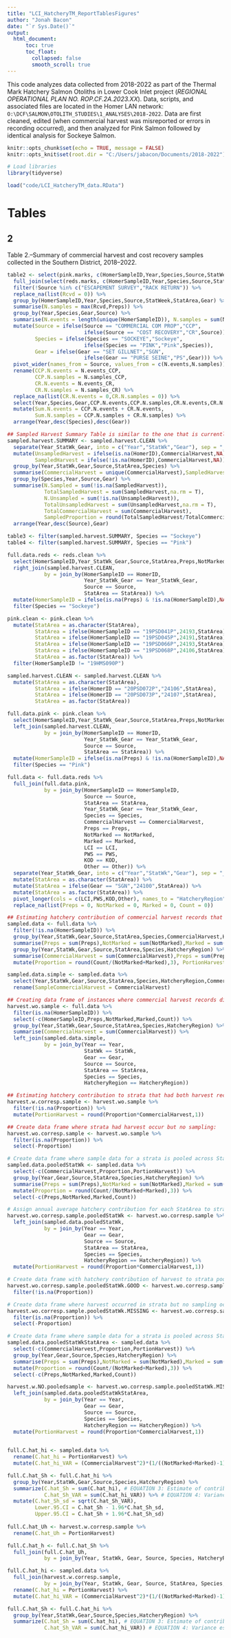 ---
title: "LCI_HatcheryTM_ReportTablesFigures"
author: "Jonah Bacon"
date: "`r Sys.Date()`"
output: 
  html_document:
      toc: true
      toc_float:
        collapsed: false
        smooth_scroll: true
---

This code analyzes data collected from 2018-2022 as part of the Thermal Mark Hatchery Salmon Otoliths in Lower Cook Inlet project (*REGIONAL OPERATIONAL PLAN NO. ROP.CF.2A.2023.XX*). Data, scripts, and associated files are located in the Homer LAN network: ```O:\DCF\SALMON\OTOLITH_STUDIES\1_ANALYSES\2018-2022```. Data are first cleaned, edited (when commercial harvest was misreported or errors in recording occurred), and then analyzed for Pink Salmon followed by identical analysis for Sockeye Salmon.

```{r setup, include=FALSE}
knitr::opts_chunk$set(echo = TRUE, message = FALSE)
knitr::opts_knit$set(root.dir = "C:/Users/jabacon/Documents/2018-2022")

# Load libraries
library(tidyverse)
```

```{r loaddata}
load("code/LCI_HatcheryTM_data.RData")
```

# Tables
## 2

Table 2.–Summary of commercial harvest and cost recovery samples collected in the Southern District, 2018–2022.

```{r table2}
table2 <- select(pink.marks, c(HomerSampleID,Year,Species,Source,StatWeek,StatArea,Gear,Rcvd,Preps)) %>% 
  full_join(select(reds.marks, c(HomerSampleID,Year,Species,Source,StatWeek,StatArea,Gear,Rcvd,Preps))) %>% 
  filter(!Source %in% c("ESCAPEMENT SURVEY","RACK RETURN")) %>% 
  replace_na(list(Rcvd = 0)) %>% 
  group_by(HomerSampleID,Year,Species,Source,StatWeek,StatArea,Gear) %>% 
  summarise(N.samples = max(Rcvd,Preps)) %>% 
  group_by(Year,Species,Gear,Source) %>% 
  summarise(N.events = length(unique(HomerSampleID)), N.samples = sum(N.samples)) %>% 
  mutate(Source = ifelse(Source == "COMMERCIAL COM PROP","CCP",
                         ifelse(Source == "COST RECOVERY","CR",Source)),
         Species = ifelse(Species == "SOCKEYE","Sockeye",
                         ifelse(Species == "PINK","Pink",Species)),
         Gear = ifelse(Gear == "SET GILLNET","SGN",
                         ifelse(Gear == "PURSE SEINE","PS",Gear))) %>% 
  pivot_wider(names_from = Source, values_from = c(N.events,N.samples)) %>% 
  rename(CCP.N.events = N.events_CCP,
         CCP.N.samples = N.samples_CCP,
         CR.N.events = N.events_CR,
         CR.N.samples = N.samples_CR) %>% 
  replace_na(list(CR.N.events = 0,CR.N.samples = 0)) %>% 
  select(Year,Species,Gear,CCP.N.events,CCP.N.samples,CR.N.events,CR.N.samples) %>% 
  mutate(Sum.N.events = CCP.N.events + CR.N.events,
         Sum.N.samples = CCP.N.samples + CR.N.samples) %>% 
  arrange(Year,desc(Species),desc(Gear))
```


```{r table3&4}
## Sampled Harvest Summary Table is similar to the one that is currently in the report but slightly different numbers
sampled.harvest.SUMMARY <- sampled.harvest.CLEAN %>% 
  separate(Year_StatWk_Gear, into = c("Year","StatWk","Gear"), sep = "_") %>% 
  mutate(UnsampledHarvest = ifelse(is.na(HomerID),CommercialHarvest,NA),
         SampledHarvest = ifelse(!is.na(HomerID),CommercialHarvest,NA)) %>% 
  group_by(Year,StatWk,Gear,Source,StatArea,Species) %>% 
  summarise(CommercialHarvest = unique(CommercialHarvest),SampledHarvest = unique(SampledHarvest), UnsampledHarvest = unique(UnsampledHarvest)) %>% 
  group_by(Species,Year,Source,Gear) %>% 
  summarise(N.Sampled = sum(!is.na(SampledHarvest)), 
            TotalSampledHarvest = sum(SampledHarvest,na.rm = T),
            N.Unsampled = sum(!is.na(UnsampledHarvest)),
            TotalUnsampledHarvest = sum(UnsampledHarvest,na.rm = T),
            TotalCommercialHarvest = sum(CommercialHarvest),
            SampledProportion = round(TotalSampledHarvest/TotalCommercialHarvest*100,1)) %>% 
  arrange(Year,desc(Source),Gear)

table3 <- filter(sampled.harvest.SUMMARY, Species == "Sockeye")
table4 <- filter(sampled.harvest.SUMMARY, Species == "Pink")
```

```{r}
full.data.reds <- reds.clean %>% 
  select(HomerSampleID,Year_StatWk_Gear,Source,StatArea,Preps,NotMarked,Marked,LCI,PWS,KOD,Other) %>% 
  right_join(sampled.harvest.CLEAN,
            by = join_by(HomerSampleID == HomerID,
                         Year_StatWk_Gear == Year_StatWk_Gear,
                         Source == Source,
                         StatArea == StatArea)) %>% 
  mutate(HomerSampleID = ifelse(is.na(Preps) & !is.na(HomerSampleID),NA,HomerSampleID)) %>% 
  filter(Species == "Sockeye")

pink.clean <- pink.clean %>% 
  mutate(StatArea = as.character(StatArea),
         StatArea = ifelse(HomerSampleID == "19PSD041P",24193,StatArea),
         StatArea = ifelse(HomerSampleID == "19PSD045P",24191,StatArea),
         StatArea = ifelse(HomerSampleID == "19PSD066P",24193,StatArea),
         StatArea = ifelse(HomerSampleID == "19PSD068P",24106,StatArea),
         StatArea = as.factor(StatArea)) %>% 
  filter(HomerSampleID != "19HMS090P")

sampled.harvest.CLEAN <- sampled.harvest.CLEAN %>% 
  mutate(StatArea = as.character(StatArea),
         StatArea = ifelse(HomerID == "20PSD072P","24106",StatArea),
         StatArea = ifelse(HomerID == "20PSD073P","24107",StatArea),
         StatArea = as.factor(StatArea)) 

full.data.pink <- pink.clean %>% 
  select(HomerSampleID,Year_StatWk_Gear,Source,StatArea,Preps,NotMarked,Marked,LCI,PWS,KOD,Other) %>% 
  left_join(sampled.harvest.CLEAN,
            by = join_by(HomerSampleID == HomerID,
                         Year_StatWk_Gear == Year_StatWk_Gear,
                         Source == Source,
                         StatArea == StatArea)) %>% 
  mutate(HomerSampleID = ifelse(is.na(Preps) & !is.na(HomerSampleID),NA,HomerSampleID)) %>% 
  filter(Species == "Pink")

full.data <- full.data.reds %>% 
  full_join(full.data.pink,
            by = join_by(HomerSampleID == HomerSampleID,
                         Source == Source,
                         StatArea == StatArea,
                         Year_StatWk_Gear == Year_StatWk_Gear,
                         Species == Species,
                         CommercialHarvest == CommercialHarvest,
                         Preps == Preps,
                         NotMarked == NotMarked,
                         Marked == Marked,
                         LCI == LCI,
                         PWS == PWS,
                         KOD == KOD,
                         Other == Other)) %>% 
  separate(Year_StatWk_Gear, into = c("Year","StatWk","Gear"), sep = "_") %>% 
  mutate(StatArea = as.character(StatArea)) %>% 
  mutate(StatArea = ifelse(Gear == "SGN","24100",StatArea)) %>% 
  mutate(StatArea = as.factor(StatArea)) %>% 
  pivot_longer(cols = c(LCI,PWS,KOD,Other), names_to = "HatcheryRegion",values_to = "Count") %>% 
  replace_na(list(Preps = 0, NotMarked = 0, Marked = 0, Count = 0))

## Estimating hatchery contribution of commercial harvest records that samples came from:
sampled.data <- full.data %>% 
  filter(!is.na(HomerSampleID)) %>% 
  group_by(Year,StatWk,Gear,Source,StatArea,Species,CommercialHarvest,HatcheryRegion) %>% 
  summarise(Preps = sum(Preps),NotMarked = sum(NotMarked),Marked = sum(Marked),Count = sum(Count)) %>% 
  group_by(Year,StatWk,Gear,Source,StatArea,Species,HatcheryRegion) %>% 
  summarise(CommercialHarvest = sum(CommercialHarvest),Preps = sum(Preps),NotMarked = sum(NotMarked),Marked = sum(Marked),Count = sum(Count)) %>% 
  mutate(Proportion = round(Count/(NotMarked+Marked),3), PortionHarvest = round(Proportion*CommercialHarvest,1))

sampled.data.simple <- sampled.data %>% 
  select(Year,StatWk,Gear,Source,StatArea,Species,HatcheryRegion,CommercialHarvest,Preps,NotMarked,Marked,Count,Proportion) %>% 
  rename(SampleCommercialHarvest = CommercialHarvest)

## Creating data frame of instances where commercial harvest records did not have a sample observation linked to them:
harvest.wo.sample <- full.data %>% 
  filter(is.na(HomerSampleID)) %>% 
  select(-c(HomerSampleID,Preps,NotMarked,Marked,Count)) %>% 
  group_by(Year,StatWk,Gear,Source,StatArea,Species,HatcheryRegion) %>% 
  summarise(CommercialHarvest = sum(CommercialHarvest)) %>% 
  left_join(sampled.data.simple,
            by = join_by(Year == Year,
                         StatWk == StatWk,
                         Gear == Gear,
                         Source == Source,
                         StatArea == StatArea,
                         Species == Species,
                         HatcheryRegion == HatcheryRegion))

## Estimating hatchery contribution to strata that had both harvest recorded and sampling:
harvest.w.corresp.sample <- harvest.wo.sample %>% 
  filter(!is.na(Proportion)) %>% 
  mutate(PortionHarvest = round(Proportion*CommercialHarvest,1))

## Create data frame where strata had harvest occur but no sampling:
harvest.wo.corresp.sample <- harvest.wo.sample %>% 
  filter(is.na(Proportion)) %>% 
  select(-Proportion)

# Create data frame where sample data for a strata is pooled across StatWk's to create annual average hatchery contribution:
sampled.data.pooledStatWk <- sampled.data %>% 
  select(-c(CommercialHarvest,Proportion,PortionHarvest)) %>% 
  group_by(Year,Gear,Source,StatArea,Species,HatcheryRegion) %>% 
  summarise(Preps = sum(Preps),NotMarked = sum(NotMarked),Marked = sum(Marked),Count = sum(Count)) %>% 
  mutate(Proportion = round(Count/(NotMarked+Marked),3)) %>% 
  select(-c(Preps,NotMarked,Marked,Count))

# Assign annual average hatchery contribution for each StatArea to strata where harvest occurred but no sampling occurred:
harvest.wo.corresp.sample.pooledStatWk <- harvest.wo.corresp.sample %>% 
  left_join(sampled.data.pooledStatWk,
            by = join_by(Year == Year,
                         Gear == Gear,
                         Source == Source,
                         StatArea == StatArea,
                         Species == Species,
                         HatcheryRegion == HatcheryRegion)) %>% 
  mutate(PortionHarvest = round(Proportion*CommercialHarvest,1))

# Create data frame with hatchery contribution of harvest to strata pooled across StatWk:
harvest.wo.corresp.sample.pooledStatWk.GOOD <- harvest.wo.corresp.sample.pooledStatWk %>% 
  filter(!is.na(Proportion))

# Create data frame where harvest occurred in strata but no sampling occurred for that StatArea across any StatWk's:
harvest.wo.corresp.sample.pooledStatWk.MISSING <- harvest.wo.corresp.sample.pooledStatWk %>% 
  filter(is.na(Proportion)) %>% 
  select(-Proportion)

# Create data frame where sample data for a strata is pooled across StatWk's and StatArea's to create annual hatchery contribution in all LCI StatArea:
sampled.data.pooledStatWkStatArea <- sampled.data %>% 
  select(-c(CommercialHarvest,Proportion,PortionHarvest)) %>% 
  group_by(Year,Gear,Source,Species,HatcheryRegion) %>% 
  summarise(Preps = sum(Preps),NotMarked = sum(NotMarked),Marked = sum(Marked),Count = sum(Count)) %>% 
  mutate(Proportion = round(Count/(NotMarked+Marked),3)) %>% 
  select(-c(Preps,NotMarked,Marked,Count))

harvest.w.NO.pooledsample <- harvest.wo.corresp.sample.pooledStatWk.MISSING %>% 
  left_join(sampled.data.pooledStatWkStatArea,
            by = join_by(Year == Year,
                         Gear == Gear,
                         Source == Source,
                         Species == Species,
                         HatcheryRegion == HatcheryRegion)) %>% 
  mutate(PortionHarvest = round(Proportion*CommercialHarvest,1))
  
```


```{r table5}
full.C.hat_hi <- sampled.data %>% 
  rename(C.hat_hi = PortionHarvest) %>% 
  mutate(C.hat_hi_VAR = (CommercialHarvest^2)*(1/((NotMarked+Marked)-1))*(Count/(NotMarked+Marked))*(1 - (Count/(NotMarked+Marked))))

full.C.hat_Sh <- full.C.hat_hi %>% 
  group_by(Year,StatWk,Gear,Source,Species,HatcheryRegion) %>% 
  summarize(C.hat_Sh = sum(C.hat_hi), # EQUATION 3: Estimate of contribution of hatchery mark (h) to all sampled CCP harvests.
            C.hat_Sh_VAR = sum(C.hat_hi_VAR)) %>% # EQUATION 4: Variance estimate of C.hat_Sh
  mutate(C.hat_Sh_sd = sqrt(C.hat_Sh_VAR),
         Lower.95.CI = C.hat_Sh - 1.96*C.hat_Sh_sd,
         Upper.95.CI = C.hat_Sh + 1.96*C.hat_Sh_sd)
  
full.C.hat_Uh <- harvest.w.corresp.sample %>% 
  rename(C.hat_Uh = PortionHarvest)

full.C.hat_h <- full.C.hat_Sh %>% 
  full_join(full.C.hat_Uh,
            by = join_by(Year, StatWk, Gear, Source, Species, HatcheryRegion))

full.C.hat_hi <- sampled.data %>% 
  full_join(harvest.w.corresp.sample,
            by = join_by(Year, StatWk, Gear, Source, StatArea, Species, HatcheryRegion, CommercialHarvest, Preps, NotMarked, Marked, Count, Proportion, PortionHarvest)) %>%
  rename(C.hat_hi = PortionHarvest) %>% 
  mutate(C.hat_hi_VAR = (CommercialHarvest^2)*(1/((NotMarked+Marked)-1))*(Count/(NotMarked+Marked))*(1 - (Count/(NotMarked+Marked))))

full.C.hat_Sh <- full.C.hat_hi %>% 
  group_by(Year,StatWk,Gear,Source,Species,HatcheryRegion) %>% 
  summarize(C.hat_Sh = sum(C.hat_hi), # EQUATION 3: Estimate of contribution of hatchery mark (h) to all sampled CCP harvests.
            C.hat_Sh_VAR = sum(C.hat_hi_VAR)) # EQUATION 4: Variance estimate of C.hat_Sh
```

```{r table2}

```